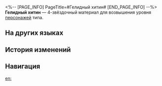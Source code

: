 <%-- [PAGE_INFO]
PageTitle=#Гелидный хитин#
[END_PAGE_INFO] --%>
{{Предмет Инфобокс
|id          = 110413
|Изображение = Предмет Гелидный хитин.png
|Тип         = Материал возвышения персонажа
|Инвентарь   = Материалы улучшения
|Редкость    = 4
|Эффект      = 
|Описание    = Морозный хитин издаёт холодное гудение. Можно использовать для возвышения ледяных персонажей.
|Источник1   = [[Застойная тень: Форма сосульки]]
|Источник2   = [[Универсальная машина для синтеза: Обмен материалов]]
}}
{{Описание|Странный хитин, отслаивающийся от межпространственного существа. Хотя он уже не леденяще холодный, он всё ещё кажется прохладным и забирающим тепло у окружающих предметов.<br /><br />''«Как никто не подумал продавать его в миры, где нет кондиционеров? Он работает как кондиционер, да и звук такой же».''}}
'''Гелидный хитин''' — 4-звёздочный материал для возвышения уровня [[Персонажи|персонажей]] {{undefined|}} типа.

==На других языках==
{{На других языках
|en   = Gelid Chitin
|zhs  = 苦寒晶壳
|zht  = 苦寒晶殼
|ja   = 苦寒晶殻
|ko   = 혹한 갑각
|es   = Quitina gélida
|fr   = Chitine gelée
|ru   = Гелидный хитин
|th   = Gelid Chitin
|vi   = Vỏ Tinh Thể Rét Buốt
|de   = Eisiges Chitin
|id   = Gelid Chitin
|pt   = Quitina Gélida
}}

==История изменений==
{{История изменений|3.5}}

==Навигация==
{{Материалы улучшения Навбокс}}

[[en:]]